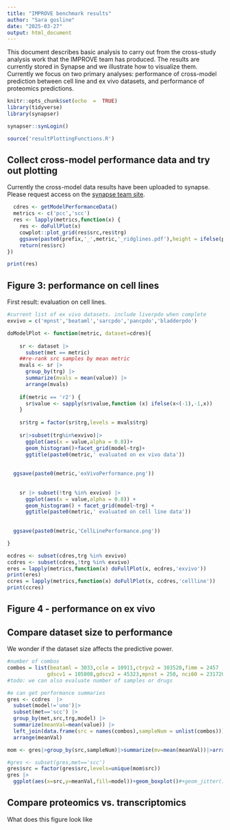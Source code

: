 ```yaml
---
title: "IMPROVE benchmark results"
author: "Sara gosline"
date: "2025-03-27"
output: html_document
---
```


This document describes basic analysis to carry out from the cross-study analysis work that the IMPROVE team has produced. The results are currently stored in Synapse and we illustrate how to visualize them. Currently we focus on two primary analyses: performance of cross-model prediction between cell line and ex vivo datasets, and performance of proteomics predictions. 

```r
knitr::opts_chunk$set(echo  =  TRUE)
library(tidyverse)
library(synapser)

synapser::synLogin()

source('resultPlottingFunctions.R')

```

## Collect cross-model performance data and try out plotting
Currently the cross-model data results have been uploaded to synapse. Please request access on the [synapse team site](https://www.synapse.org/Team:3545388). 

```r
  cdres <- getModelPerformanceData()
  metrics <- c('pcc','scc')
  res <- lapply(metrics,function(x) {
    res <- doFullPlot(x)
    cowplot::plot_grid(res$src,res$trg)
    ggsave(paste0(prefix,'_',metric,'_ridglines.pdf'),height = ifelse(prefix == 'all',12,8),width = 10)
    return(res$src)
})

print(res)

```

## Figure 3: performance on cell lines

First result: evaluation on cell lines.

```r
#current list of ex vivo datasets. include liverpdo when complete
exvivo = c('mpnst','beataml','sarcpdo','pancpdo','bladderpdo')

doModelPlot <- function(metric, dataset=cdres){
  
    sr <- dataset |>
      subset(met == metric)
    ##re-rank src samples by mean metric
    mvals <- sr |> 
      group_by(trg) |>
      summarize(mvals = mean(value)) |>
      arrange(mvals)
    
    if(metric == 'r2') {
      sr$value <- sapply(sr$value,function (x) ifelse(x<(-1),-1,x))
    }
    
    sr$trg = factor(sr$trg,levels = mvals$trg)
    
    sr|>subset(trg%in%exvivo)|>
      ggplot(aes(x = value,alpha = 0.8))+
      geom_histogram()+facet_grid(model~trg)+
      ggtitle(paste0(metric,' evaluated on ex vivo data'))
    
  
  ggsave(paste0(metric,'exVivoPerformance.png'))
  
      
    sr |> subset(!trg %in% exvivo) |>
      ggplot(aes(x = value,alpha = 0.8)) +
      geom_histogram() + facet_grid(model~trg) +
      ggtitle(paste0(metric,' evaluated on cell line data'))
    
  
  ggsave(paste0(metric,'CellLinePerformance.png'))

}

ecdres <- subset(cdres,trg %in% exvivo)
ccdres <- subset(cdres,!trg %in% exvivo)
eres = lapply(metrics,function(x) doFullPlot(x, ecdres,'exvivo'))
print(eres)
ccres = lapply(metrics,function(x) doFullPlot(x, ccdres,'cellline'))
print(ccres)

```

## Figure 4 - performance on ex vivo

## Compare dataset size to performance

We wonder if the dataset size affects the predictive power.

```r

#number of combos
combos = list(beataml = 3033,ccle = 10911,ctrpv2 = 303520,fimm = 2457 ,gcsi = 12320,
             gdscv1 = 105808,gdscv2 = 45323,mpnst = 250, nci60 = 2317205,prism = 633169)
#todo: we can also evaluate number of samples or drugs

#e can get performance summaries
gres <- ccdres  |>
  subset(model!='uno')|>
  subset(met=='scc') |>
  group_by(met,src,trg,model) |>
  summarize(meanVal=mean(value)) |>
  left_join(data.frame(src = names(combos),sampleNum = unlist(combos))) |>
  arrange(meanVal)

mom <- gres|>group_by(src,sampleNum)|>summarize(mv=mean(meanVal))|>arrange(mv)

#gres <- subset(gres,met=='scc')
gres$src = factor(gres$src,levels=unique(mom$src))
gres |> 
  ggplot(aes(x=src,y=meanVal,fill=model))+geom_boxplot()#+geom_jitter()


```

## Compare proteomics vs. transcriptomics

What does this figure look like



